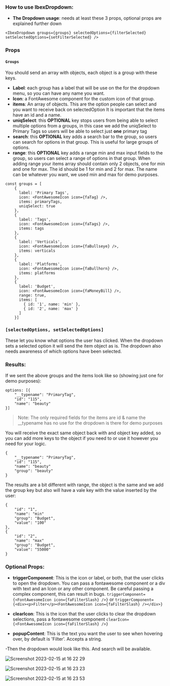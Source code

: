 ### How to use IbexDropdown:

- **The Dropdown usage**: needs at least these 3 props, optional props are explained further down

```
<IbexDropdown groups={groups} selectedOptions={filterSelected} setSelectedOptions={setFilterSelected} />
```
### Props
#### ```Groups```
You should send an array with objects, each object is a group with these keys.
- **Label**: each group has a label that will be use on the for the dropdown menu, so you can have any name you want.
- **Icon**: a FontAwesome component for the custom icon of that group.
- **items**: An array of objects. This are the option people can select and you want to receive back on selectedOption It is important that the items have an id and a name.
- **uniqSelect**: this **OPTIONAL** key stops users from being able to select multiple options from a groups, in this case we add the uniqSelect to Primary Tags so users will be able to select just **one** primary tag
- **search**: this **OPTIONAL** key adds a search bar to the group, so users can search for options in that group. This is useful for large groups of options.
- **range**: this **OPTIONAL** key adds a range min and max input fields to the group, so users can select a range of options in that group. When adding range your items array should contain only 2 objects, one for min and one for max. The id should be 1 for min and 2 for max. The name can be whatever you want, we used min and max for demo purposes.
```
const groups = [
    {
      label: 'Primary Tags',
      icon: <FontAwesomeIcon icon={faTag} />,
      items: primaryTags,
      uniqSelect: true
    },
    {
      label: 'Tags',
      icon: <FontAwesomeIcon icon={faTags} />,
      items: tags
    },
    {
      label: 'Verticals',
      icon: <FontAwesomeIcon icon={faBullseye} />,
      items: verticals
    },
    {
      label: 'Platforms',
      icon: <FontAwesomeIcon icon={faBullhorn} />,
      items: platforms
    },
    {
      label: 'Budget',
      icon: <FontAwesomeIcon icon={faMoneyBill} />,
      range: true,
      items: [
        { id: '1', name: 'min' },
        { id: '2', name: 'max' }
      ]
    }]
```
### ```[selectedOptions, setSelectedOptions]```
These let you know what options the user has clicked. When the dropdown sets a selected option it will send the item object as is. The dropdown also needs awareness of which options have been selected.

### Results:
 If we sent the above groups and the items look like so (showing just one for demo purposes):
```
options: [{
    "__typename": "PrimaryTag",
    "id": "115",
    "name": "beauty"
}]
```

> Note: The only required fields for the items are id & name the __typename has no use for the dropdown is there for demo purposes

You will receive the exact same object back with and object key added, so you can add more keys to the object if you need to or use it however you need for your logic.

```
{
    "__typename": "PrimaryTag",
    "id": "115",
    "name": "beauty"
    "group": "beauty"
}
```

The results are a bit different with range, the object is the same and we add the group key but also will have a vale key with the value inserted by the user:
```
{
    "id": "1",
    "name": "min"
    "group": "Budget",
    "value": "100"
},
{
    "id": "2",
    "name": "max"
    "group": "Budget",
    "value": "55000"
}
```

### **Optional Props**:
- **triggerComponent**: This is the icon or label, or both, that the user clicks to open the dropdown. You can pass a fontawesome component or a div with text and an Icon or any other component. Be careful passing a complex component, this can result in bugs.
```triggerComponent={<FontAwesomeIcon icon={faFilterSlash} />}``` or ```triggerComponent={<div><p>Filter</p><FontAwesomeIcon icon={faFilterSlash} /></div>}```

- **clearIcon**: This is the icon that the user clicks to clear the dropdown selections, pass a fontawesome component
```clearIcon={<FontAwesomeIcon icon={faFilterSlash} />}```

- **popupContent**: This is the text you want the user to see when hovering over, by default is 'Filter'. Accepts a string.

-Then the dropdown would look like this. And search will be available.

![Screenshot 2023-02-15 at 16 22 29](https://user-images.githubusercontent.com/72442639/219088604-5654aca0-daf5-460d-aa0d-3d2b112e8dcf.png)

![Screenshot 2023-02-15 at 16 23 23](https://user-images.githubusercontent.com/72442639/219088770-2ba4f4d1-9ad0-4361-85c7-3495da2900df.png)

![Screenshot 2023-02-15 at 16 23 53](https://user-images.githubusercontent.com/72442639/219088909-52f6bc3e-c0af-41b1-9205-455e6a1eaa31.png)
